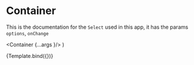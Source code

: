 
<Meta title="Common/Container" component={Container} />

# Container

This is the documentation for the `Select` used in this app, it has the params `options`, `onChange`

  <Container  {...args }/>
)

<Canvas>
  <Story name="Container" args={{}}>
    {Template.bind({})}
  </Story>
</Canvas>